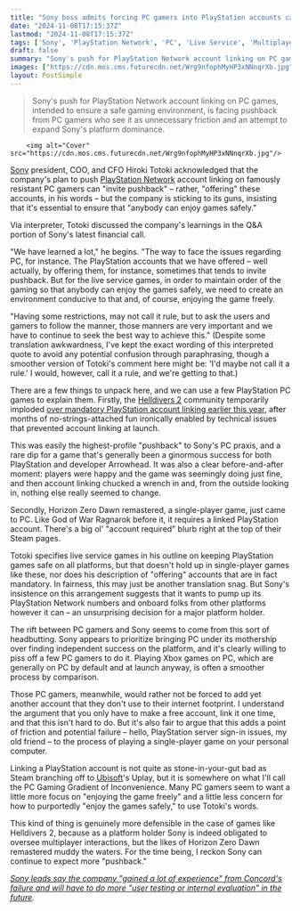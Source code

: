```yaml
---
title: "Sony boss admits forcing PC gamers into PlayStation accounts can 'invite pushback,' but insists they have to keep games safe – which doesn't really track in single-player"
date: "2024-11-08T17:15:37Z"
lastmod: "2024-11-08T17:15:37Z"
tags: ['Sony', 'PlayStation Network', 'PC', 'Live Service', 'Multiplayer', 'Single-Player', 'Helldivers 2', 'Horizon Zero Dawn', 'Account Linking', 'Gaming Industry']
draft: false
summary: "Sony's push for PlayStation Network account linking on PC games, intended to ensure a safe gaming environment, is facing pushback from PC gamers who see it as unnecessary friction and an attempt to expand Sony's platform dominance."
images: ["https://cdn.mos.cms.futurecdn.net/Wrg9nfophMyHP3xNNnqrXb.jpg"]
layout: PostSimple
---
```

> Sony's push for PlayStation Network account linking on PC games, intended to ensure a safe gaming environment, is facing pushback from PC gamers who see it as unnecessary friction and an attempt to expand Sony's platform dominance.


        <img alt="Cover" src="https://cdn.mos.cms.futurecdn.net/Wrg9nfophMyHP3xNNnqrXb.jpg"/>
        
[Sony](https://www.gamesradar.com/tag/sony/) president, COO, and CFO Hiroki Totoki acknowledged that the company's plan to push [PlayStation Network](https://www.gamesradar.com/tag/playstation-network/) account linking on famously resistant PC gamers can "invite pushback" – rather, "offering" these accounts, in his words – but the company is sticking to its guns, insisting that it's essential to ensure that "anybody can enjoy games safely."

Via interpreter, Totoki discussed the company's learnings in the Q&A portion of Sony's latest financial call. 

"We have learned a lot," he begins. "The way to face the issues regarding PC, for instance. The PlayStation accounts that we have offered – well actually, by offering them, for instance, sometimes that tends to invite pushback. But for the live service games, in order to maintain order of the gaming so that anybody can enjoy the games safely, we need to create an environment conducive to that and, of course, enjoying the game freely. 

"Having some restrictions, may not call it rule, but to ask the users and gamers to follow the manner, those manners are very important and we have to continue to seek the best way to achieve this." (Despite some translation awkwardness, I've kept the exact wording of this interpreted quote to avoid any potential confusion through paraphrasing, though a smoother version of Totoki's comment here might be: 'I'd maybe not call it a rule.' I would, however, call it a rule, and we're getting to that.)

There are a few things to unpack here, and we can use a few PlayStation PC games to explain them. Firstly, the [Helldivers 2](https://www.gamesradar.com/helldivers-2-guide/) community temporarily imploded [<u>over mandatory PlayStation account linking earlier this year</u>](https://www.gamesradar.com/games/third-person-shooter/helldivers-2-pc-players-will-be-forced-to-link-to-a-psn-account-later-this-month-for-greater-security-from-sony/), after months of no-strings-attached fun ironically enabled by technical issues that prevented account linking at launch. 

This was easily the highest-profile "pushback" to Sony's PC praxis, and a rare dip for a game that's generally been a ginormous success for both PlayStation and developer Arrowhead. It was also a clear before-and-after moment: players were happy and the game was seemingly doing just fine, and then account linking chucked a wrench in and, from the outside looking in, nothing else really seemed to change. 



Secondly, Horizon Zero Dawn remastered, a single-player game, just came to PC. Like God of War Ragnarok before it, it requires a linked PlayStation account. There's a big ol' "account required" blurb right at the top of their Steam pages.

Totoki specifies live service games in his outline on keeping PlayStation games safe on all platforms, but that doesn't hold up in single-player games like these, nor does his description of "offering" accounts that are in fact mandatory. In fairness, this may just be another translation snag. But Sony's insistence on this arrangement suggests that it wants to pump up its PlayStation Network numbers and onboard folks from other platforms however it can – an unsurprising decision for a major platform holder. 

The rift between PC gamers and Sony seems to come from this sort of headbutting. Sony appears to prioritize bringing PC under its mothership over finding independent success on the platform, and it's clearly willing to piss off a few PC gamers to do it. Playing Xbox games on PC, which are generally on PC by default and at launch anyway, is often a smoother process by comparison. 

Those PC gamers, meanwhile, would rather not be forced to add yet another account that they don't use to their internet footprint. I understand the argument that you only have to make a free account, link it one time, and that this isn't hard to do. But it's also fair to argue that this adds a point of friction and potential failure – hello, PlayStation server sign-in issues, my old friend – to the process of playing a single-player game on your personal computer. 

Linking a PlayStation account is not quite as stone-in-your-gut bad as Steam branching off to [Ubisoft](https://www.gamesradar.com/tag/ubisoft/)'s Uplay, but it is somewhere on what I'll call the PC Gaming Gradient of Inconvenience. Many PC gamers seem to want a little more focus on "enjoying the game freely" and a little less concern for how to purportedly "enjoy the games safely," to use Totoki's words. 

This kind of thing is genuinely more defensible in the case of games like Helldivers 2, because as a platform holder Sony is indeed obligated to oversee multiplayer interactions, but the likes of Horizon Zero Dawn remastered muddy the waters. For the time being, I reckon Sony can continue to expect more "pushback." 

[<u><em>Sony leads say the company "gained a lot of experience" from Concord's failure and will have to do more "user testing or internal evaluation" in the future</em></u>](https://www.gamesradar.com/games/fps/sony-leads-say-the-company-gained-a-lot-of-experience-from-concords-failure-and-will-have-to-do-more-user-testing-or-internal-evaluation-in-the-future/)*.*
        